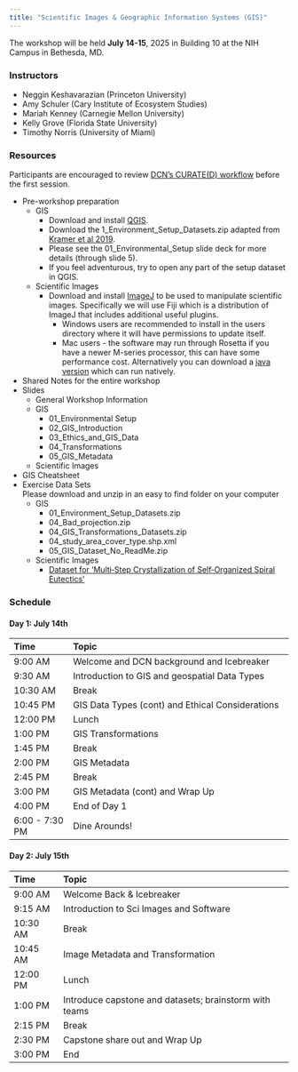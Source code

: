 ```yaml
---
title: "Scientific Images & Geographic Information Systems (GIS)"
---
```


The workshop will be held __July 14-15__, 2025 in Building 10 at the NIH Campus in Bethesda, MD.

### Instructors

- Neggin Keshavarazian (Princeton University)
- Amy Schuler (Cary Institute of Ecosystem Studies)
- Mariah Kenney (Carnegie Mellon University)
- Kelly Grove (Florida State University)
- Timothy Norris (University of Miami)


### Resources

::: {.callout-note}
Participants are encouraged to review [DCN's CURATE(D) workflow](https://datacurationnetwork.org/outputs/workflows/) before the first session.
:::

- Pre-workshop preparation
   - GIS  
      - Download and install [QGIS](https://qgis.org/en/site/forusers/download.html).  
      - Download the 1_Environment_Setup_Datasets.zip adapted from [Kramer et al 2019](https://doi.org/10.13020/znag-tn48).  
      - Please see the 01_Environmental_Setup slide deck for more details (through slide 5).  
      - If you feel adventurous, try to open any part of the setup dataset in QGIS.  
   - Scientific Images  
      - Download and install [ImageJ](https://imagej.net/software/fiji/downloads) to be used to manipulate scientific images. Specifically we will use Fiji which is a distribution of ImageJ that includes additional useful plugins.
         - Windows users are recommended to install in the users directory where it will have permissions to update itself.  
         - Mac users - the software may run through Rosetta if you have a newer M-series processor, this can have some performance cost. Alternatively you can download a [java version](https://forum.image.sc/t/fiji-clij-etc-native-on-apple-silicon-arm64-m1/53627/25) which can run natively.  
- Shared Notes for the entire workshop  
- Slides   
   - General Workshop Information
   - GIS  
      - 01_Environmental Setup
      - 02_GIS_Introduction
      - 03_Ethics_and_GIS_Data
      - 04_Transformations  
      - 05_GIS_Metadata  
   - Scientific Images 
- GIS Cheatsheet
- Exercise Data Sets  
   Please download and unzip in an easy to find folder on your computer
   - GIS
      - 01_Environment_Setup_Datasets.zip
      - 04_Bad_projection.zip
      - 04_GIS_Transformations_Datasets.zip
      - 04_study_area_cover_type.shp.xml
      - 05_GIS_Dataset_No_ReadMe.zip
   - Scientific Images  
      - [Dataset for 'Multi‑Step Crystallization of Self‑Organized Spiral Eutectics'](https://deepblue.lib.umich.edu/data/concern/data_sets/h415p962w)  
  
### Schedule

#### Day 1: July 14th

| Time            | Topic                                                   |
| :-------------- | :------------------------------------------------------ |
| 9:00 AM         | Welcome and DCN background and Icebreaker               |
| 9:30 AM         | Introduction to GIS and geospatial Data Types           |
| 10:30 AM        | Break                                                   |
| 10:45 PM        | GIS Data Types (cont) and Ethical Considerations        |
| 12:00 PM        | Lunch                                                   |
| 1:00 PM         | GIS Transformations                                     |
| 1:45 PM         | Break                                                   |
| 2:00 PM         | GIS Metadata                                            |
| 2:45 PM         | Break                                                   |
| 3:00 PM         | GIS Metadata (cont) and Wrap Up                         |
| 4:00 PM         | End of Day 1                                            |
| 6:00 \- 7:30 PM | Dine Arounds\!                                          |

#### Day 2: July 15th

| Time     | Topic                                                  |
| :------- | :----------------------------------------------------- |
| 9:00 AM  | Welcome Back & Icebreaker                              |
| 9:15 AM  | Introduction to Sci Images and Software                |
| 10:30 AM | Break                                                  |
| 10:45 AM | Image Metadata and Transformation                      |
| 12:00 PM | Lunch                                                  |
| 1:00 PM  | Introduce capstone and datasets; brainstorm with teams |
| 2:15 PM  | Break                                                  |
| 2:30 PM  | Capstone share out and Wrap Up                         |
| 3:00 PM  | End                                                    |


